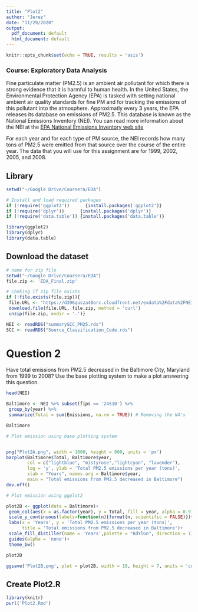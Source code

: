 ```yaml
---
title: "Plot2"
author: "Jerez"
date: "11/29/2020"
output:
  pdf_document: default
  html_document: default
---
```


```r
knitr::opts_chunk$set(echo = TRUE, results = 'asis')
```

### Course: Exploratory Data Analysis

Fine particulate matter (PM2.5) is an ambient air pollutant for which there is strong evidence that it is harmful to human health. In the United States, the Environmental Protection Agency (EPA) is tasked with setting national ambient air quality standards for fine PM and for tracking the emissions of this pollutant into the atmosphere. Approximatly every 3 years, the EPA releases its database on emissions of PM2.5. This database is known as the National Emissions Inventory (NEI). You can read more information about the NEI at the [EPA National Emissions Inventory web site ](https://www3.epa.gov/ttn/chief/eiinformation.html)

For each year and for each type of PM source, the NEI records how many tons of PM2.5 were emitted from that source over the course of the entire year. The data that you will use for this assignment are for 1999, 2002, 2005, and 2008.

## Library

```r
setwd("~/Google Drive/Coursera/EDA")

# Install and load required packages
if (!require('ggplot2'))      {install.packages('ggplot2')}
if (!require('dplyr'))      {install.packages('dplyr')}
if (!require('data.table')) {install.packages('data.table')}

library(ggplot2)
library(dplyr)
library(data.table)

````


## Download the dataset

```r
# name for zip file
setwd("~/Google Drive/Coursera/EDA")
file.zip <- 'EDA_Final.zip' 

# Cheking if zip file exists
if (!file.exists(file.zip)){
 file.URL <- 'https://d396qusza40orc.cloudfront.net/exdata%2Fdata%2FNEI_data.zip'
 download.file(file.URL, file.zip, method = 'curl')
 unzip(file.zip, exdir = '.')} 

NEI <- readRDS("summarySCC_PM25.rds")
SCC <- readRDS("Source_Classification_Code.rds")

`````

# Question 2

Have total emissions from PM2.5 decreased in the Baltimore City, Maryland \textcolor{red}{(fips == "24510")} from 1999 to 2008? Use the base plotting system to make a plot answering this question.

```r
head(NEI)

Baltimore <- NEI %>% subset(fips == '24510') %>%
 group_by(year) %>%
 summarize(Total = sum(Emissions, na.rm = TRUE)) # Removing the NA's

Baltimore


````


```r
# Plot emission using base plotting system


png("Plot2A.png", width = 1000, height = 800, units = 'px')
barplot(Baltimore$Total, Baltimore$year, 
        col = c("lightblue", "mistyrose","lightcyan", "lavender"), 
        log = 'y', ylab = 'Total PM2.5 emissions per year (tons)',
        xlab = "Years", names.arg = Baltimore$year,
        main = "Total emissions from PM2.5 decreased in Baltimore")
dev.off()

# Plot emission using ggplot2

plot2B <- ggplot(data = Baltimore)+
 geom_col(aes(x = as.factor(year), y = Total, fill = year, alpha = 0.9))+
 scale_y_continuous(labels=function(n){format(n, scientific = FALSE)})+
 labs(x = 'Years', y = 'Total PM2.5 emissions per year (tons)', 
      title = 'Total emissions from PM2.5 decreased in Baltimore')+
 scale_fill_distiller(name = 'Years',palette = "RdYlGn", direction = 1)+
 guides(alpha = 'none')+
 theme_bw()

plot2B

ggsave('Plot2B.png', plot = plot2B, width = 10, height = 7, units = 'cm')

````


## Create Plot2.R


````r
library(knitr)
purl('Plot2.Rmd')
````
